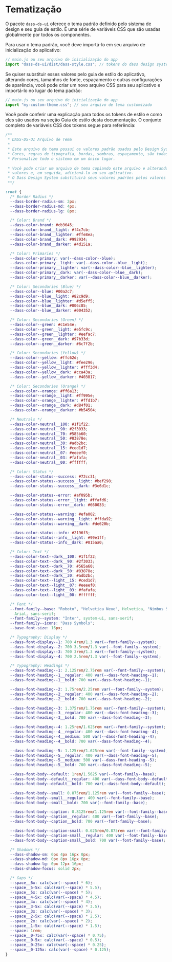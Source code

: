 
<Meta title="Tematização" />

# Tematização

O pacote `dass-ds-ui` oferece o tema padrão definido pelo sistema de design e seu guia de estilo. É uma série de variáveis CSS que são usadas globalmente por todos os componentes.

Para usar o tema padrão, você deve importá-lo em seu arquivo de inicialização do aplicativo:

```js
// main.js ou seu arquivo de inicialização do app
import "dass-ds-ui/dist/dass-style.css"; // tokens do dass design system
```

Se quiser substituir esses valores pelo guia de estilo do aplicativo, alterando cores, tamanhos de fonte, espaçamento e outras configurações de aparência, você pode criar um novo arquivo CSS para seu aplicativo e importá-lo no lugar do tema padrão:

```js
// main.js ou seu arquivo de inicialização do app
import "my-custom-theme.css"; // seu arquivo de tema customizado
```

Você pode conferir uma explicação para todos os tokens de estilo e como eles são usados na seção Guia de estilo desta documentação. O conjunto completo de variáveis CSS dos tokens segue para referência:

```css
/**
 * DASS-DS-UI Arquivo de Tema
 *
 * Este arquivo de tema possui os valores padrão usados pelo Design System.
 * Cores, regras de tipografia, bordas, sombras, espaçamento, são todas definidas pelo seu tema.
 * Personalize todo o sistema em um único lugar.
 
 * Você pode criar um arquivo de tema copiando este arquivo e alterando seus
 * valores e, em seguida, adicioná-lo ao seu aplicativo.
 * O Dass Design System substituirá seus valores padrões pelos valores de seu tema de acordo.
 **/

:root {
  /* Border Radius */
  --dass-border-radius-sm: 2px;
  --dass-border-radius-md: 4px;
  --dass-border-radius-lg: 8px;

  /* Color: Brand */
  --dass-color-brand: #cb3645;
  --dass-color-brand__light: #f4c7cb;
  --dass-color-brand__lighter: #ffe8ea;
  --dass-color-brand__dark: #992934;
  --dass-color-brand__darker: #4d151a;

  /* Color: Primaries */
  --dass-color-primary: var(--dass-color--blue);
  --dass-color-primary__light: var(--dass-color--blue__light);
  --dass-color-primary__lighter: var(--dass-color--blue__lighter);
  --dass-color-primary__dark: var(--dass-color--blue__dark);
  --dass-color-primary__darker: var(--dass-color--blue__darker);

  /* Color: Secondaries (Blue) */
  --dass-color--blue: #00a2c7;
  --dass-color--blue__light: #82c9d9;
  --dass-color--blue__lighter: #d5eff5;
  --dass-color--blue__dark: #006c85;
  --dass-color--blue__darker: #004352;

  /* Color: Secondaries (Green) */
  --dass-color--green: #c1e54e;
  --dass-color--green__light: #e5fc9c;
  --dass-color--green__lighter: #eefac7;
  --dass-color--green__dark: #97b33d;
  --dass-color--green__darker: #6c7f2b;

  /* Color: Secondaries (Yellow) */
  --dass-color--yellow: #ffc62d;
  --dass-color--yellow__light: #fee296;
  --dass-color--yellow__lighter: #fff3d4;
  --dass-color--yellow__dark: #cca43a;
  --dass-color--yellow__darker: #403817;

  /* Color: Secondaries (Orange) */
  --dass-color--orange: #ff6a13;
  --dass-color--orange__light: #ff995e;
  --dass-color--orange__lighter: #ffd1b7;
  --dass-color--orange__dark: #d84f01;
  --dass-color--orange__darker: #b54504;

  /* Neutrals */
  --dass-color-neutral__100: #1f1f22;
  --dass-color-neutral__90: #2f3033;
  --dass-color-neutral__70: #585b60;
  --dass-color-neutral__50: #83878e;
  --dass-color-neutral__30: #adb2bc;
  --dass-color-neutral__15: #ced1d7;
  --dass-color-neutral__07: #eeeef0;
  --dass-color-neutral__03: #fafafa;
  --dass-color-neutral__00: #ffffff;

  /* Color: Status */
  --dass-color-status--success: #72cc31;
  --dass-color-status--success__light: #bef298;
  --dass-color-status--success__dark: #3e6d1c;

  --dass-color-status--error: #af095b;
  --dass-color-status--error__light: #ffafd6;
  --dass-color-status--error__dark: #660033;

  --dass-color-status--warning: #efa002;
  --dass-color-status--warning__light: #ffda92;
  --dass-color-status--warning__dark: #de620b;

  --dass-color-status--info: #2196f3;
  --dass-color-status--info__light: #99e1ff;
  --dass-color-status--info__dark: #015aa0;

  /* Color: Text */
  --dass-color-text--dark__100: #1f1f22;
  --dass-color-text--dark__90: #2f3033;
  --dass-color-text--dark__70: #565a60;
  --dass-color-text--dark__50: #83878e;
  --dass-color-text--dark__30: #adb2bc;
  --dass-color-text--light__15: #ced1d7;
  --dass-color-text--light__07: #eeeef0;
  --dass-color-text--light__03: #fafafa;
  --dass-color-text--light__00: #ffffff;

  /* Font */
  --font-family--base: "Roboto", "Helvetica Neue", Helvetica, "Nimbus Sans L",
    Arial, sans-serif;
  --font-family--system: "Inter", system-ui, sans-serif;
  --font-family--icons: "Dass Symbols";
  --base-font-size: 16px;

  /* Typography: Display */
  --dass-font-display--1: 700 4rem/1.3 var(--font-family--system);
  --dass-font-display--2: 700 3.5rem/1.3 var(--font-family--system);
  --dass-font-display--3: 700 3rem/1.3 var(--font-family--system);
  --dass-font-display--4: 700 2.5rem/1.3 var(--font-family--system);

  /* Typography: Headings */
  --dass-font-heading--1: 2.125rem/2.75rem var(--font-family--system);
  --dass-font-heading--1__regular: 400 var(--dass-font-heading--1);
  --dass-font-heading--1__bold: 700 var(--dass-font-heading--1);

  --dass-font-heading--2: 1.75rem/2.25rem var(--font-family--system);
  --dass-font-heading--2__regular: 400 var(--dass-font-heading--2);
  --dass-font-heading--2__bold: 700 var(--dass-font-heading--2);

  --dass-font-heading--3: 1.375rem/1.75rem var(--font-family--system);
  --dass-font-heading--3__regular: 400 var(--dass-font-heading--3);
  --dass-font-heading--3__bold: 700 var(--dass-font-heading--3);

  --dass-font-heading--4: 1.25rem/1.625rem var(--font-family--system);
  --dass-font-heading--4__regular: 400 var(--dass-font-heading--4);
  --dass-font-heading--4__medium: 500 var(--dass-font-heading--4);
  --dass-font-heading--4__bold: 700 var(--dass-font-heading--4);

  --dass-font-heading--5: 1.125rem/1.625rem var(--font-family--system);
  --dass-font-heading--5__regular: 400 var(--dass-font-heading--5);
  --dass-font-heading--5__medium: 500 var(--dass-font-heading--5);
  --dass-font-heading--5__bold: 700 var(--dass-font-heading--5);

  --dass-font-body--default: 1rem/1.5625 var(--font-family--base);
  --dass-font-body--default__regular: 400 var(--dass-font-body--default);
  --dass-font-body--default__bold: 700 var(--dass-font-body--default);

  --dass-font-body--small: 0.875rem/1.125rem var(--font-family--base);
  --dass-font-body--small__regular: 400 var(--font-family--base);
  --dass-font-body--small__bold: 700 var(--font-family--base);

  --dass-font-body--caption: 0.8125rem/1.125rem var(--font-family--base);
  --dass-font-body--caption__regular: 400 var(--font-family--base);
  --dass-font-body--caption__bold: 700 var(--font-family--base);

  --dass-font-body--caption-small: 0.625rem/0.875rem var(--font-family--base);
  --dass-font-body--caption-small__regular: 400 var(--font-family--base);
  --dass-font-body--caption-small__bold: 700 var(--font-family--base);

  /* Shadows */
  --dass-shadow-sm: 0px 4px 16px 0px;
  --dass-shadow-md: 0px 8px 16px 0px;
  --dass-shadow-lg: 0px 12px 16px;
  --dass-shadow-focus: solid 2px;

  /* Gaps */
  --space__6x: calc(var(--space) * 6);
  --space__5-5x: calc(var(--space) * 5.5);
  --space__5x: calc(var(--space) * 5);
  --space__4-5x: calc(var(--space) * 4.5);
  --space__4x: calc(var(--space) * 4);
  --space__3-5x: calc(var(--space) * 3.5);
  --space__3x: calc(var(--space) * 3);
  --space__2-5x: calc(var(--space) * 2.5);
  --space__2x: calc(var(--space) * 2);
  --space__1-5x: calc(var(--space) * 1.5);
  --space: 1rem;
  --space__0-75x: calc(var(--space) * 0.75);
  --space__0-5x: calc(var(--space) * 0.5);
  --space__0-25x: calc(var(--space) * 0.25);
  --space__0-125x: calc(var(--space) * 0.125);
}
```
